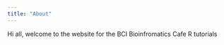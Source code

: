 ---
title: "About"
---

Hi all, welcome to the website for the BCI Bioinfromatics Cafe R tutorials 